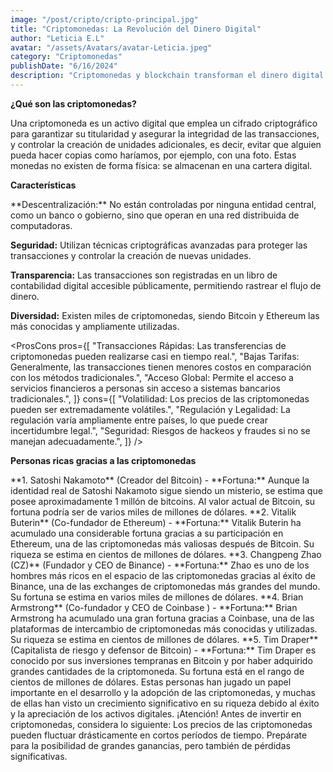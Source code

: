 ```yaml
---
image: "/post/cripto/cripto-principal.jpg"
title: "Criptomonedas: La Revolución del Dinero Digital"
author: "Leticia E.L"
avatar: "/assets/Avatars/avatar-Leticia.jpeg"
category: "Criptomonedas"
publishDate: "6/16/2024"
description: "Criptomonedas y blockchain transforman el dinero digital con transacciones seguras y descentralizadas, eliminando intermediarios."
---
```


<SubSeccion> **¿Qué son las criptomonedas?** </SubSeccion>

<Parrafo>
  Una criptomoneda es un activo digital que emplea un cifrado criptográfico para garantizar su titularidad y asegurar la
  integridad de las transacciones, y controlar la creación de unidades adicionales, es decir, evitar que alguien pueda hacer
  copias como haríamos, por ejemplo, con una foto. Estas monedas no existen de forma física: se almacenan en una cartera digital.
</Parrafo>

<YouTubeVideo url="https://www.youtube.com/watch?v=FmtyY2hmg04" />

<SubSeccion> **Características** </SubSeccion>

<Parrafo>
**Descentralización:** No están controladas por ninguna entidad central, como un banco o gobierno, sino que operan en una red distribuida de computadoras.

**Seguridad:** Utilizan técnicas criptográficas avanzadas para proteger las transacciones y controlar la creación de nuevas unidades.

**Transparencia:** Las transacciones son registradas en un libro de contabilidad digital accesible públicamente, permitiendo rastrear el flujo de dinero.

**Diversidad:** Existen miles de criptomonedas, siendo Bitcoin y Ethereum las más conocidas y ampliamente utilizadas.

</Parrafo>

<ImageMDX src="/post/cripto/cripto1.jpg" alt="Criptomonedas" width={900} height={800} />

<ProsCons
  pros={[
    "Transacciones Rápidas: Las transferencias de criptomonedas pueden realizarse casi en tiempo real.",
    "Bajas Tarifas: Generalmente, las transacciones tienen menores costos en comparación con los métodos tradicionales.",
    "Acceso Global: Permite el acceso a servicios financieros a personas sin acceso a sistemas bancarios tradicionales.",
  ]}
  cons={[
    "Volatilidad: Los precios de las criptomonedas pueden ser extremadamente volátiles.",
    "Regulación y Legalidad: La regulación varía ampliamente entre países, lo que puede crear incertidumbre legal.",
    "Seguridad: Riesgos de hackeos y fraudes si no se manejan adecuadamente.",
  ]}
/>

<Divider />

<SubSeccion> **Personas ricas gracias a las criptomonedas**</SubSeccion>

<ImageMDX src="/post/cripto/cripto2.jpg" alt="Criptomonedas" width={900} height={800} />
<Parrafo>
  **1. Satoshi Nakamoto** (Creador del Bitcoin) - **Fortuna:** Aunque la identidad real de Satoshi Nakamoto sigue siendo un
  misterio, se estima que posee aproximadamente 1 millón de bitcoins. Al valor actual de Bitcoin, su fortuna podría ser de varios
  miles de millones de dólares.
</Parrafo>

<Divider />

<ImageMDX src="/post/cripto/cripto3.jpg" alt="Criptomonedas" width={900} height={800} />
<Parrafo>
  **2. Vitalik Buterin** (Co-fundador de Ethereum) - **Fortuna:** Vitalik Buterin ha acumulado una considerable fortuna gracias a
  su participación en Ethereum, una de las criptomonedas más valiosas después de Bitcoin. Su riqueza se estima en cientos de
  millones de dólares.
</Parrafo>

<Divider />

<ImageMDX src="/post/cripto/cripto4.jpg" alt="Criptomonedas" width={900} height={800} />
<Parrafo>
  **3. Changpeng Zhao (CZ)** (Fundador y CEO de Binance) - **Fortuna:** Zhao es uno de los hombres más ricos en el espacio de las
  criptomonedas gracias al éxito de Binance, una de las exchanges de criptomonedas más grandes del mundo. Su fortuna se estima en
  varios miles de millones de dólares.
</Parrafo>

<Divider />

<ImageMDX src="/post/cripto/cripto5.jpg" alt="Criptomonedas" width={900} height={800} />
<Parrafo>
  **4. Brian Armstrong** (Co-fundador y CEO de Coinbase ) - **Fortuna:** Brian Armstrong ha acumulado una gran fortuna gracias a
  Coinbase, una de las plataformas de intercambio de criptomonedas más conocidas y utilizadas. Su riqueza se estima en cientos de
  millones de dólares.
</Parrafo>

<Divider />

<ImageMDX src="/post/cripto/cripto6.jpg" alt="Criptomonedas" width={900} height={800} />
<Parrafo>
  **5. Tim Draper** (Capitalista de riesgo y defensor de Bitcoin) - **Fortuna:** Tim Draper es conocido por sus inversiones
  tempranas en Bitcoin y por haber adquirido grandes cantidades de la criptomoneda. Su fortuna está en el rango de cientos de
  millones de dólares.
</Parrafo>

<Divider />

<Parrafo>
  Estas personas han jugado un papel importante en el desarrollo y la adopción de las criptomonedas, y muchas de ellas han visto
  un crecimiento significativo en su riqueza debido al éxito y la apreciación de los activos digitales.
</Parrafo>

<Alert>
  ¡Atención! Antes de invertir en criptomonedas, considera lo siguiente: Los precios de las criptomonedas pueden fluctuar
  drásticamente en cortos períodos de tiempo. Prepárate para la posibilidad de grandes ganancias, pero también de pérdidas
  significativas.
</Alert>
